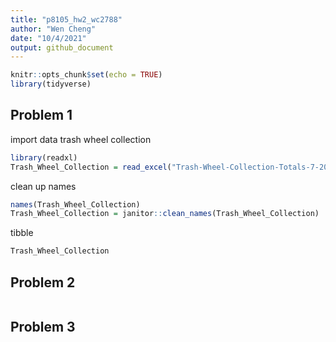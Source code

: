 ```yaml
---
title: "p8105_hw2_wc2788"
author: "Wen Cheng"
date: "10/4/2021"
output: github_document
---
```


```r
knitr::opts_chunk$set(echo = TRUE)
library(tidyverse)
```

## Problem 1
import data trash wheel collection 
```r
library(readxl)
Trash_Wheel_Collection = read_excel("Trash-Wheel-Collection-Totals-7-2020-2.xlsx")
```
clean up names
```r
names(Trash_Wheel_Collection)
Trash_Wheel_Collection = janitor::clean_names(Trash_Wheel_Collection)
```
tibble
```r
Trash_Wheel_Collection
```
## Problem 2


```r

```

## Problem 3
